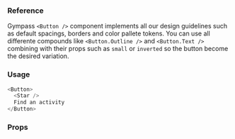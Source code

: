 ### Reference

Gympass `<Button />` component implements all our design guidelines such as default spacings, borders and color pallete tokens.
You can use all differente compounds like `<Button.Outline />` and `<Button.Text />` combining with their props such as `small` or `inverted` so the button become the desired variation.

### Usage

```javascript reactLive center=true
<Button>
  <Star />
  Find an activity
</Button>
```

### Props

<PropsTable component="Button" platform="native" />
